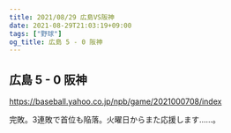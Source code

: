 ```yaml
---
title: 2021/08/29 広島VS阪神
date: 2021-08-29T21:03:19+09:00
tags: ["野球"]
og_title: 広島 5 - 0 阪神
---
```


## 広島 5 - 0 阪神

https://baseball.yahoo.co.jp/npb/game/2021000708/index

完敗。3連敗で首位も陥落。火曜日からまた応援します……。